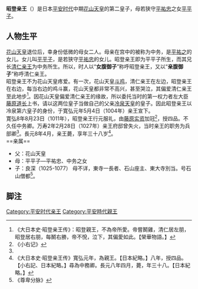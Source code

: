 '''昭登亲王'''（{{bd|998年|（長德四年）|1035年|5月23日（長元八年四月十四）}}）是日本[[平安时代|平安时代]]中期[[花山天皇|花山天皇]]的第二皇子，母若狭守[[平祐忠|平祐忠]]之女[[平平子|平平子]]。
==人物生平==
[[花山天皇|花山天皇]]退位后，幸身份低微的母女二人。母亲在宫中的被称为中务，是[[平祐之|平祐之]]的女儿。女儿叫[[平平子|平平子]]，是若狭守[[平祐忠|平祐忠]]的女儿。昭登亲王即为平平子所生，而其兄长[[清仁亲王|清仁亲王]]为中务所生。所以，时人以“'''女腹御子'''”称呼昭登亲王，又以“'''亲腹御子'''”称呼清仁亲王。<br />

昭登亲王不为花山天皇疼爱。有一次，花山天皇[[斗鸡|斗鸡]]，清仁亲王在左边，昭登亲王在右边，每当右边的鸡斗赢，花山天皇都非常不高兴，甚至哭泣，其偏爱清仁亲王至此地步<ref>《大日本史·昭登亲王传》：昭登親王，不為帝所愛。帝嘗鬭雞，清仁居左朋，昭登居右朋，每鬭右勝，帝不悅，泣下，其偏愛如此。【榮華物語。】</ref>。因花山天皇偏爱清仁亲王的缘故，所以委托当时的第一权力者左大臣[[藤原道长|藤原道长]]上书，请以这两位皇子当做自己的父亲[[冷泉天皇|冷泉天皇]]的皇子。因此昭登亲王以冷泉第六皇子的身份，于寛弘元年5月4日（1004年）亲王宣下。<br />

寛弘8年8月23日（1011年），昭登亲王行元服礼，由[[藤原实资|藤原实资]]加冠<ref name="#1">《小右记》</ref>，授四品。不久任中务卿。万寿2年2月28日（1027年）亲王府邸曾失火，当时亲王的职务为兵部卿<ref name="#1"/>。長元8年4月，亲王薨，享年三十八岁<ref>《大日本史·昭登亲王传》寬弘元年，為親王。【日本紀略。】八年，授四品。【小右記、日本紀略。】尋為中務卿。長元八年四月，薨，年三十八。【日本紀略。】</ref>。<br />
==亲属==
* 父：花山天皇
* 母：平平子—平祐忠、中务之女
* 子：良深（1025-1077） 母不详，東寺一長者、石山座主、東大寺別当。号石山僧都<ref>《尊卑分脉》</ref>。
==脚注==
<references />

[[Category:平安时代亲王|Category:平安时代亲王]]
[[Category:平安時代親王|Category:平安時代親王]]